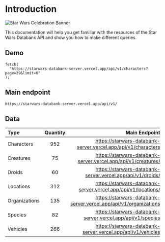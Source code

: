 
# Introduction

![Star Wars Celebration Banner](/images/banner.jpg "Star Wars Celebration Banner")

This documentation will help you get familiar with the resources of the Star Wars Databank API and show you how to make different queries.

## Demo

```text
fetch(
  "https://starwars-databank-server.vercel.app/api/v1/characters?page=39&limit=6"
);
```

<Gallery />

## Main endpoint

`https://starwars-databank-server.vercel.app/api/v1/`

## Data

| Type          | Quantity |                                                    Main Endpoint |
| :------------ | :------: | ---------------------------------------------------------------: |
| Characters    |   952    |    https://starwars-databank-server.vercel.app/api/v1/characters |
| Creatures     |    75    |    https://starwars-databank-server.vercel.app/api/v1/creatures/ |
| Droids        |    60    |       https://starwars-databank-server.vercel.app/api/v1/droids/ |
| Locations     |   312    |    https://starwars-databank-server.vercel.app/api/v1/locations/ |
| Organizations |   135    | https://starwars-databank-server.vercel.app/api/v1/organizations |
| Species       |    82    |       https://starwars-databank-server.vercel.app/api/v1/species |
| Vehicles      |   266    |      https://starwars-databank-server.vercel.app/api/v1/vehicles |

```

```
